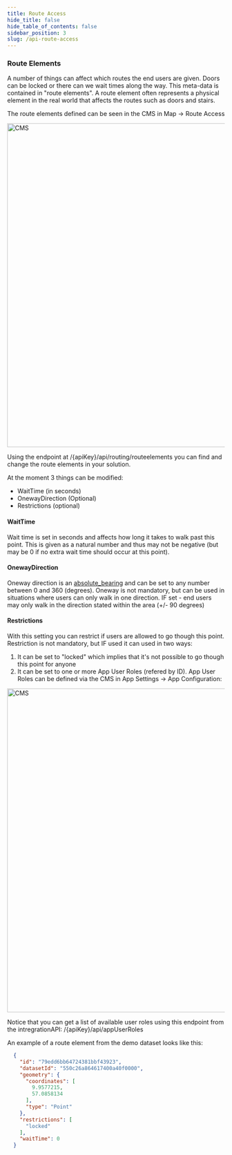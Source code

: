 ```yaml
---
title: Route Access
hide_title: false
hide_table_of_contents: false
sidebar_position: 3
slug: /api-route-access
---
```


### Route Elements

A number of things can affect which routes the end users are given. Doors can be locked or there can we wait times along the way. This meta-data is contained in "route elements". A route element often represents a physical element in the real world that affects the routes such as doors and stairs.

The route elements defined can be seen in the CMS in Map -> Route Access

<img src="/img/api/cms-routeaccess.png" alt="CMS" width="750"/>

Using the endpoint at /{apiKey}/api/routing/routeelements you can find and change the route elements in your solution.

At the moment 3 things can be modified:

* WaitTime (in seconds)
* OnewayDirection (Optional)
* Restrictions (optional)

#### WaitTime

Wait time is set in seconds and affects how long it takes to walk past this point.
This is given as a natural number and thus may not be negative (but may be 0 if no extra wait time should occur at this point).

#### OnewayDirection

Oneway direction is an [absolute_bearing](https://en.wikipedia.org/wiki/Absolute_bearing) and can be set to any number between 0 and 360 (degrees).
Oneway is not mandatory, but can be used in situations where users can only walk in one direction. IF set - end users may only walk in the direction stated within the area (+/- 90 degrees)

#### Restrictions

With this setting you can restrict if users are allowed to go though this point.
Restriction is not mandatory, but IF used it can used in two ways:

1) It can be set to "locked" which implies that it's not possible to go though this point for anyone
2) It can be set to one or more App User Roles (refered by ID). App User Roles can be defined via the CMS in App Settings -> App Configuration:

<img src="/img/api/cms-appuserroles.png" alt="CMS" width="750"/>

Notice that you can get a list of available user roles using this endpoint from the intregrationAPI: /{apiKey}/api/appUserRoles

An example of a route element from the  demo dataset looks like this:

```json
  {
    "id": "79edd6bb64724381bbf43923",
    "datasetId": "550c26a864617400a40f0000",
    "geometry": {
      "coordinates": [
        9.9577215,
        57.0858134
      ],
      "type": "Point"
    },
    "restrictions": [
      "locked"
    ],
    "waitTime": 0
  }
  ```

